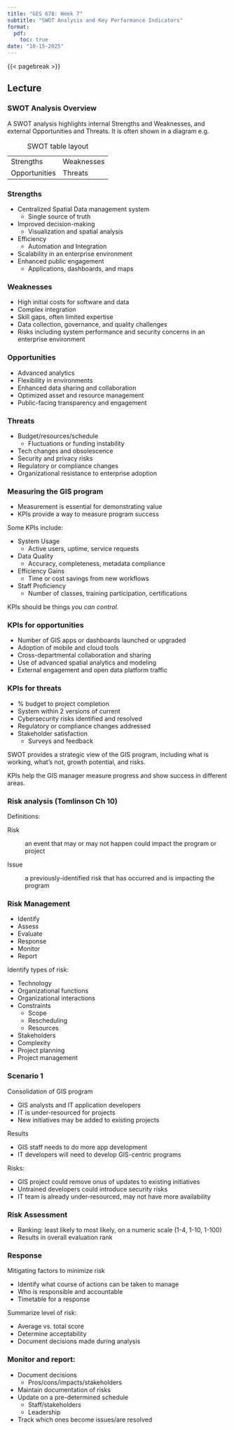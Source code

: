 ```yaml
---
title: "GES 678: Week 7"
subtitle: "SWOT Analysis and Key Performance Indicators"
format: 
  pdf:
    toc: true
date: "10-15-2025"
---
```


{{< pagebreak >}}

## Lecture

### SWOT Analysis Overview

A SWOT analysis highlights internal Strengths and Weaknesses, and external Opportunities and Threats. It is often shown in a diagram e.g.

|               |            |
|---------------|------------|
| Strengths     | Weaknesses |
| Opportunities | Threats    |

: SWOT table layout

### Strengths

-   Centralized Spatial Data management system
    -   Single source of truth
-   Improved decision-making
    -   Visualization and spatial analysis
-   Efficiency
    -   Automation and Integration
-   Scalability in an enterprise environment
-   Enhanced public engagement
    -   Applications, dashboards, and maps

### Weaknesses

-   High initial costs for software and data
-   Complex integration
-   Skill gaps, often limited expertise
-   Data collection, governance, and quality challenges
-   Risks including system performance and security concerns in an enterprise environment

### Opportunities

-   Advanced analytics
-   Flexibility in environments
-   Enhanced data sharing and collaboration
-   Optimized asset and resource management
-   Public-facing transparency and engagement

### Threats

-   Budget/resources/schedule
    -   Fluctuations or funding instability
-   Tech changes and obsolescence
-   Security and privacy risks
-   Regulatory or compliance changes
-   Organizational resistance to enterprise adoption

### Measuring the GIS program

-   Measurement is essential for demonstrating value
-   KPIs provide a way to measure program success

Some KPIs include:

-   System Usage
    -   Active users, uptime, service requests
-   Data Quality
    -   Accuracy, completeness, metadata compliance
-   Efficiency Gains
    -   Time or cost savings from new workflows
-   Staff Proficiency
    -   Number of classes, training participation, certifications
    
KPIs should be things *you can control.*

### KPIs for opportunities

-   Number of GIS apps or dashboards launched or upgraded
-   Adoption of mobile and cloud tools
-   Cross-departmental collaboration and sharing
-   Use of advanced spatial analytics and modeling
-   External engagement and open data platform traffic

### KPIs for threats

-   % budget to project completion
-   System within 2 versions of current
-   Cybersecurity risks identified and resolved
-   Regulatory or compliance changes addressed
-   Stakeholder satisfaction
    -   Surveys and feedback
    
SWOT provides a strategic view of the GIS program, including what is working, what's not, growth potential, and risks.

KPIs help the GIS manager measure progress and show success in different areas.

### Risk analysis (Tomlinson Ch 10)

Definitions:

Risk 

: an event that may or may not happen could impact the program or project

Issue

: a previously-identified risk that has occurred and is impacting the program

### Risk Management

-   Identify
-   Assess
-   Evaluate
-   Response
-   Monitor
-   Report

Identify types of risk:

-   Technology
-   Organizational functions
-   Organizational interactions
-   Constraints
    -   Scope
    -   Rescheduling
    -   Resources
-   Stakeholders
-   Complexity
-   Project planning
-   Project management

### Scenario 1

Consolidation of GIS program

-   GIS analysts and IT application developers
-   IT is under-resourced for projects
-   New initiatives may be added to existing projects

Results

-   GIS staff needs to do more app development
-   IT developers will need to develop GIS-centric programs

Risks:

-   GIS project could remove onus of updates to existing initiatives
-   Untrained developers could introduce security risks
-   IT team is already under-resourced, may not have more availability

### Risk Assessment

-   Ranking: least likely to most likely, on a numeric scale (1-4, 1-10, 1-100)
-   Results in overall evaluation rank

### Response

Mitigating factors to minimize risk

-   Identify what course of actions can be taken to manage
-   Who is responsible and accountable
-   Timetable for a response

Summarize level of risk:

-   Average vs. total score
-   Determine acceptability
-   Document decisions made during analysis

### Monitor and report:

-   Document decisions
    -   Pros/cons/impacts/stakeholders
-   Maintain documentation of risks
-   Update on a pre-determined schedule
    -   Staff/stakeholders
    -   Leadership
-   Track which ones become issues/are resolved

